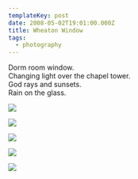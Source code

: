 ```yaml
---
templateKey: post
date: 2008-05-02T19:01:00.000Z
title: Wheaton Window
tags:
  - photography
---
```

Dorm room window.<br/>
Changing light over the chapel tower.<br/>
God rays and sunsets.<br/>
Rain on the glass.

![](../../static/assets/20070902-IMG_2185.jpg)

![](../../static/assets/20070907-IMG_2208.jpg)

![](../../static/assets/20080502-IMG_2666.jpg)

![](../../static/assets/20071016-IMG_2414.jpg)

![](../../static/assets/20071014-IMG_2412.jpg)

